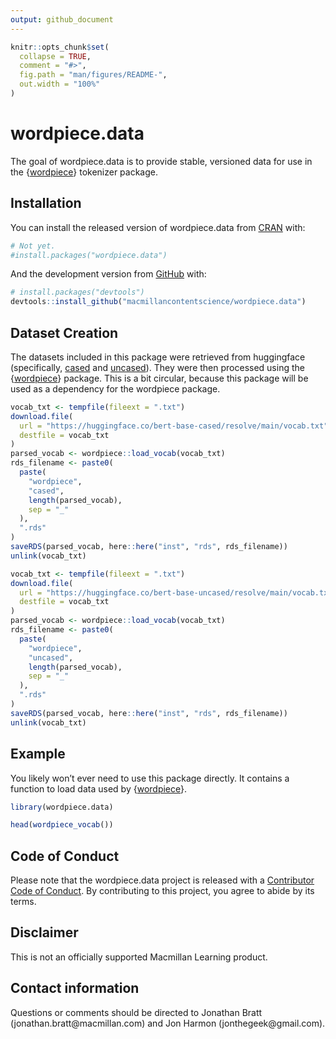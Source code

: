 ```yaml
---
output: github_document
---
```


<!-- README.md is generated from README.Rmd. Please edit that file -->

```r
knitr::opts_chunk$set(
  collapse = TRUE,
  comment = "#>",
  fig.path = "man/figures/README-",
  out.width = "100%"
)
```

# wordpiece.data

<!-- badges: start -->
<!-- badges: end -->

The goal of wordpiece.data is to provide stable, versioned data for use in the {[wordpiece](https://github.com/macmillancontentscience/wordpiece)} tokenizer package.

## Installation

You can install the released version of wordpiece.data from [CRAN](https://CRAN.R-project.org) with:

``` r
# Not yet.
#install.packages("wordpiece.data")
```

And the development version from [GitHub](https://github.com/) with:

``` r
# install.packages("devtools")
devtools::install_github("macmillancontentscience/wordpiece.data")
```

## Dataset Creation

The datasets included in this package were retrieved from huggingface (specifically, [cased](https://huggingface.co/bert-base-cased/resolve/main/vocab.txt) and [uncased](https://huggingface.co/bert-base-uncased/resolve/main/vocab.txt)).
They were then processed using the {[wordpiece](https://github.com/macmillancontentscience/wordpiece)} package.
This is a bit circular, because this package will be used as a dependency for the wordpiece package.

```r
vocab_txt <- tempfile(fileext = ".txt")
download.file(
  url = "https://huggingface.co/bert-base-cased/resolve/main/vocab.txt", 
  destfile = vocab_txt
)
parsed_vocab <- wordpiece::load_vocab(vocab_txt)
rds_filename <- paste0(
  paste(
    "wordpiece",
    "cased",
    length(parsed_vocab),
    sep = "_"
  ),
  ".rds"
)
saveRDS(parsed_vocab, here::here("inst", "rds", rds_filename))
unlink(vocab_txt)

vocab_txt <- tempfile(fileext = ".txt")
download.file(
  url = "https://huggingface.co/bert-base-uncased/resolve/main/vocab.txt", 
  destfile = vocab_txt
)
parsed_vocab <- wordpiece::load_vocab(vocab_txt)
rds_filename <- paste0(
  paste(
    "wordpiece",
    "uncased",
    length(parsed_vocab),
    sep = "_"
  ),
  ".rds"
)
saveRDS(parsed_vocab, here::here("inst", "rds", rds_filename))
unlink(vocab_txt)
```

## Example

You likely won't ever need to use this package directly. 
It contains a function to load data used by {[wordpiece](https://github.com/macmillancontentscience/wordpiece)}.

```r
library(wordpiece.data)

head(wordpiece_vocab())
```

## Code of Conduct

Please note that the wordpiece.data project is released with a [Contributor Code of Conduct](https://contributor-covenant.org/version/2/0/CODE_OF_CONDUCT.html). By contributing to this project, you agree to abide by its terms.

## Disclaimer

This is not an officially supported Macmillan Learning product.

## Contact information

Questions or comments should be directed to Jonathan Bratt (jonathan.bratt@macmillan.com) and Jon Harmon (jonthegeek@gmail.com).
